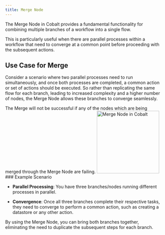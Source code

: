 ```yaml
---
title: Merge Node
---
```

The Merge Node in Cobalt provides a fundamental functionality for combining multiple branches of a workflow into a single flow. 

This is particularly useful when there are parallel processes within a workflow that need to converge at a common point before proceeding with the subsequent actions. 

## Use Case for Merge

Consider a scenario where two parallel processes need to run simultaneously, and once both processes are completed, a common action or set of actions should be executed. So rather than replicating the same flow for each branch, leading to increased complexity and a higher number of nodes, the Merge Node allows these branches to converge seamlessly.

<Info>
The Merge will not be successful if any of the nodes which are being merged through the Merge Node are failing.
</Info>
<img height="200" src="/images/Guides/Workflow/merge-node.png" alt="Merge Node in Cobalt"/>
### Example Scenario

- **Parallel Processing**: You have three branches/nodes running different processes in parallel.

- **Convergence**: Once all three branches complete their respective tasks, they need to converge to perform a common action, such as creating a datastore or any other action.

By using the Merge Node, you can bring both branches together, eliminating the need to duplicate the subsequent steps for each branch.


